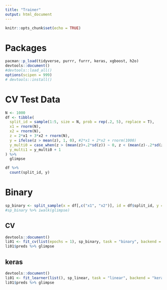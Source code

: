 ```yaml
---
title: "Trainer"
output: html_document
---
```


```r
knitr::opts_chunk$set(echo = TRUE)
```


# Packages

```r
pacman::p_load(tidyverse, purrr, furrr, keras, xgboost, h2o)
devtools::document()
#devtools::load_all()
options(scipen = 999)
# devtools::install()
```




# CV Test Data

```r
N <- 1000
df <- tibble(
  split_id = sample(1:5, size = N, prob = rep(.2, 5), replace = T),
  x1 = rnorm(N),
  x2 = rnorm(N),
  z = 2*x1 + 3*x2 + rnorm(N),
  y = ifelse(z > mean(z), 1, 0), #2*x1 + 2*x2 + rnorm(1000)
  y_multi0 = case_when(z > (mean(z)+.2*sd(z)) ~ 0, z < (mean(z)-.2*sd(z)) ~ 2, T ~ 1),
  y_multi1 = y_multi0 + 1
) %>%
  glimpse

df %>%
  count(split_id, y)
```


# Binary

```r
sp_binary <- split_sample(x = df[,c("x1", "x2")], id = df$split_id, y = df$y, meta = df)
#sp_binary %>% iwalk(glimpse)
```


## CV

```r
devtools::document()
li01 <- fit_cv(list(epochs = 1), sp_binary, task = "binary", backend = "keras", path = "test")
li01$preds %>% glimpse
```



## keras

```r
devtools::document()
li01 <- fit_learner(list(), sp_linear, task = "linear", backend = "keras")
li01$preds %>% glimpse
```





